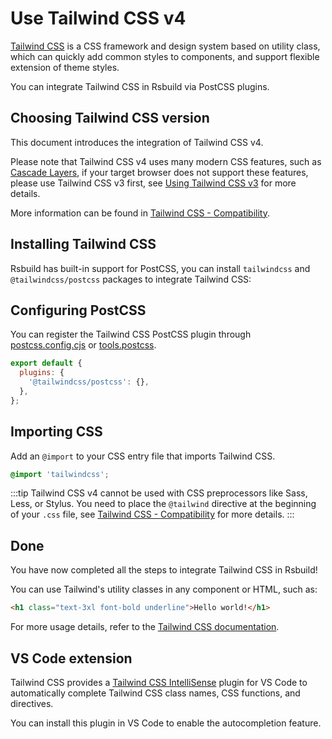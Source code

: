 # Use Tailwind CSS v4

[Tailwind CSS](https://tailwindcss.com/) is a CSS framework and design system based on utility class, which can quickly add common styles to components, and support flexible extension of theme styles.

You can integrate Tailwind CSS in Rsbuild via PostCSS plugins.

## Choosing Tailwind CSS version

This document introduces the integration of Tailwind CSS v4.

Please note that Tailwind CSS v4 uses many modern CSS features, such as [Cascade Layers](https://developer.mozilla.org/zh-CN/docs/Learn_web_development/Core/Styling_basics/Cascade_layers), if your target browser does not support these features, please use Tailwind CSS v3 first, see [Using Tailwind CSS v3](/guide/basic/tailwindcss-v3) for more details.

More information can be found in [Tailwind CSS - Compatibility](https://tailwindcss.com/docs/compatibility).

## Installing Tailwind CSS

Rsbuild has built-in support for PostCSS, you can install `tailwindcss` and `@tailwindcss/postcss` packages to integrate Tailwind CSS:


<PackageManagerTabs command="add tailwindcss @tailwindcss/postcss -D" />

## Configuring PostCSS

You can register the Tailwind CSS PostCSS plugin through [postcss.config.cjs](https://npmjs.com/package/postcss-loader#config) or [tools.postcss](/config/tools/postcss).

```js title="postcss.config.mjs"
export default {
  plugins: {
    '@tailwindcss/postcss': {},
  },
};
```

## Importing CSS

Add an `@import` to your CSS entry file that imports Tailwind CSS.

```css title="src/index.css"
@import 'tailwindcss';
```

:::tip
Tailwind CSS v4 cannot be used with CSS preprocessors like Sass, Less, or Stylus. You need to place the `@tailwind` directive at the beginning of your `.css` file, see [Tailwind CSS - Compatibility](https://tailwindcss.com/docs/compatibility#sass-less-and-stylus) for more details.
:::

## Done

You have now completed all the steps to integrate Tailwind CSS in Rsbuild!

You can use Tailwind's utility classes in any component or HTML, such as:

```html
<h1 class="text-3xl font-bold underline">Hello world!</h1>
```

For more usage details, refer to the [Tailwind CSS documentation](https://tailwindcss.com/).

## VS Code extension

Tailwind CSS provides a [Tailwind CSS IntelliSense](https://github.com/tailwindlabs/tailwindcss-intellisense) plugin for VS Code to automatically complete Tailwind CSS class names, CSS functions, and directives.

You can install this plugin in VS Code to enable the autocompletion feature.
